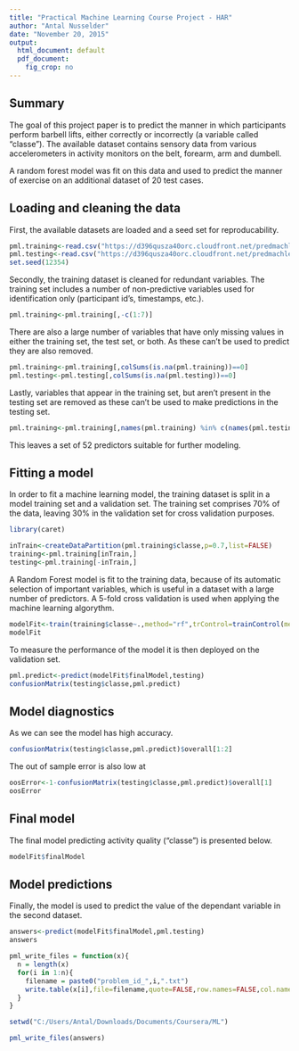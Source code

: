 ```yaml
---
title: "Practical Machine Learning Course Project - HAR"
author: "Antal Nusselder"
date: "November 20, 2015"
output:
  html_document: default
  pdf_document:
    fig_crop: no
---
```

## Summary
The goal of this project paper is to predict the manner in which participants perform barbell lifts, either correctly or incorrectly (a variable called "classe"). The available dataset contains sensory data from various accelerometers in activity monitors on the belt, forearm, arm and dumbell.

A random forest model was fit on this data and used to predict the manner of exercise on an additional dataset of 20 test cases.

## Loading and cleaning the data
First, the available datasets are loaded and a seed set for reproducability.
```r
pml.training<-read.csv("https://d396qusza40orc.cloudfront.net/predmachlearn/pml-training.csv",header=TRUE,sep=",")
pml.testing<-read.csv("https://d396qusza40orc.cloudfront.net/predmachlearn/pml-testing.csv",header=TRUE,sep=",")
set.seed(12354)
```

Secondly, the training dataset is cleaned for redundant variables.
The training set includes a number of non-predictive variables used for identification only (participant id's, timestamps, etc.).
```r
pml.training<-pml.training[,-c(1:7)]
```

There are also a large number of variables that have only missing values in either the training set, the test set, or both. As these can't be used to predict they are also removed.
```r
pml.training<-pml.training[,colSums(is.na(pml.training))==0]
pml.testing<-pml.testing[,colSums(is.na(pml.testing))==0]
```

Lastly, variables that appear in the training set, but aren't present in the testing set are removed as these can't be used to make predictions in the testing set.
```r
pml.training<-pml.training[,names(pml.training) %in% c(names(pml.testing),"classe")]
```

This leaves a set of 52 predictors suitable for further modeling.

## Fitting a model

In order to fit a machine learning model, the training dataset is split in a model training set and a validation set. The training set comprises 70% of the data, leaving 30% in the validation set for cross validation purposes.
```r
library(caret)
```
```r
inTrain<-createDataPartition(pml.training$classe,p=0.7,list=FALSE)
training<-pml.training[inTrain,]
testing<-pml.training[-inTrain,]
```

A Random Forest model is fit to the training data, because of its automatic selection of important variables, which is useful in a dataset with a large number of predictors.
A 5-fold cross validation is used when applying the machine learning algorythm.
```r
modelFit<-train(training$classe~.,method="rf",trControl=trainControl(method="cv",5),data=training)
modelFit
```

To measure the performance of the model it is then deployed on the validation set.
```r
pml.predict<-predict(modelFit$finalModel,testing)
confusionMatrix(testing$classe,pml.predict)
```

## Model diagnostics

As we can see the model has high accuracy.
```r
confusionMatrix(testing$classe,pml.predict)$overall[1:2]
```

The out of sample error is also low at 
```r
oosError<-1-confusionMatrix(testing$classe,pml.predict)$overall[1]
oosError
```

## Final model

The final model predicting activity quality ("classe") is presented below.
```r
modelFit$finalModel
```

## Model predictions

Finally, the model is used to predict the value of the dependant variable in the second dataset.
```r
answers<-predict(modelFit$finalModel,pml.testing)
answers

pml_write_files = function(x){
  n = length(x)
  for(i in 1:n){
    filename = paste0("problem_id_",i,".txt")
    write.table(x[i],file=filename,quote=FALSE,row.names=FALSE,col.names=FALSE)
  }
}
```
```r
setwd("C:/Users/Antal/Downloads/Documents/Coursera/ML")
```
```r
pml_write_files(answers)
```
